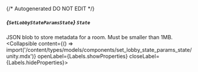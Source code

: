 {/* Autogenerated DO NOT EDIT  */}

##### *{`SetLobbyStateParamsState`}* `State`
JSON blob to store metadata for a room. Must be smaller than 1MB.
<Collapsible content={() => import('/content/types/models/components/set_lobby_state_params_state/unity.mdx')} openLabel={Labels.showProperties} closeLabel={Labels.hideProperties}>
</Collapsible>


